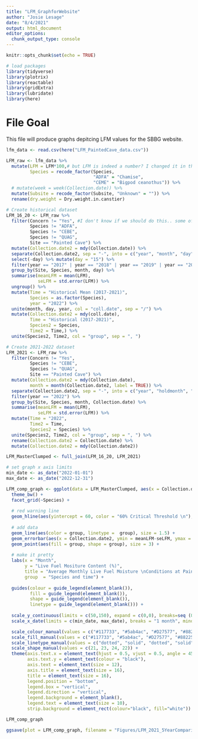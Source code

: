 ```yaml
---
title: "LFM_GraphforWebsite"
author: "Josie Lesage"
date: "8/4/2021"
output: html_document
editor_options: 
  chunk_output_type: console
---
```


```r
knitr::opts_chunk$set(echo = TRUE)

# load packages
library(tidyverse)
library(plotrix)
library(reactable)
library(gridExtra)
library(lubridate)
library(here)

```

# File Goal
This file will produce graphs depitcing LFM values for the SBBG website. 


```r

lfm_data <- read.csv(here("LFM_PaintedCave_data.csv"))

```

 
```r

LFM_raw <- lfm_data %>% 
  mutate(LFM = LFM*100,# but LFM is indeed a number? I changed it in the CSV, but idk what else to do
         Species = recode_factor(Species,
                                 "ADFA" = "Chamise",
                                 "CEME" = "Bigpod ceanothus")) %>%
  # mutate(week = week(Collection.date)) %>%
  mutate(Subsite = recode_factor(Subsite, "Unknown" = "")) %>%
  rename(dry.weight = Dry.weight.in.canstier)

```

```r

# Create historical dataset
LFM_16_20 <- LFM_raw %>%
  filter(Concern != "Yes", #I don't know if we should do this.. some of the "yes"s are important still and shouldn't be removed? need to look into this more
         Species != "ADFA",
         Species != "CEBE",
         Species != "QUAG", 
         Site == "Painted Cave") %>%
  mutate(Collection.date2 = mdy(Collection.date)) %>%
  separate(Collection.date2, sep = "-", into = c("year", "month", "day")) %>%
  select(-day) %>% mutate(day = "15") %>%
  filter(year == "2017" | year == "2018" | year == "2019" | year == "2020" | year == "2021") %>%
  group_by(Site, Species, month, day) %>%
  summarise(meanLFM = mean(LFM),
            seLFM = std.error(LFM)) %>%
  ungroup() %>%
  mutate(Time = "Historical Mean (2017-2021)",
         Species = as.factor(Species),
         year = "2022") %>%
  unite(month, day, year, col = "coll.date", sep = "/") %>%
  mutate(Collection.date2 = mdy(coll.date),
         Time = "Historical (2017-2021)",
         Species2 = Species,
         Time2 = Time,) %>%
  unite(Species2, Time2, col = "group", sep = ", ")

# Create 2021-2022 dataset
LFM_2021 <- LFM_raw %>%
  filter(Concern != "Yes",
         Species != "CEBE",
         Species != "QUAG", 
         Site == "Painted Cave") %>%
  mutate(Collection.date2 = mdy(Collection.date),
         month = month(Collection.date2, label = TRUE)) %>%
  separate(Collection.date2, sep = "-", into = c("year", "holdmonth", "day")) %>%
  filter(year == "2022") %>%
  group_by(Site, Species, month, Collection.date) %>%
  summarise(meanLFM = mean(LFM),
            seLFM = std.error(LFM)) %>%
  mutate(Time = "2022",
         Time2 = Time,
         Species2 = Species) %>%
  unite(Species2, Time2, col = "group", sep = ", ") %>%
  rename(Collection.date2 = Collection.date) %>%
  mutate(Collection.date2 = mdy(Collection.date2))

LFM_MasterClumped <- full_join(LFM_16_20, LFM_2021)

# set graph x axis limits
min_date <- as_date("2022-01-01")
max_date <- as_date("2022-12-31")

LFM_comp_graph <- ggplot(data = LFM_MasterClumped, aes(x = Collection.date2, y = meanLFM)) +
  theme_bw() +
  facet_grid(~Species) +
      
  # red warning line
  geom_hline(aes(yintercept = 60, color = "60% Critical Threshold \n"), color = "red", linetype="dashed", size=1) +
  
  # add data
  geom_line(aes(color = group, linetype =  group), size = 1.5) +
  geom_errorbar(aes(x = Collection.date2, ymin = meanLFM-seLFM, ymax = meanLFM+seLFM, width = 5), size = 1, color = "gray20") +
  geom_point(aes(fill = group, shape = group), size = 3) +
  
  # make it pretty
  labs(x = "Month",
       y = "Live Fuel Mositure Content (%)",
       title = "Average Monthly Live Fuel Moisture \nConditions at Painted Cave",
       group  = "Species and time") +
  
  guides(colour = guide_legend(element_blank()),
         fill = guide_legend(element_blank()),
         shape = guide_legend(element_blank()),
         linetype = guide_legend(element_blank())) +
  
  scale_y_continuous(limits = c(50,150), expand = c(0,0), breaks=seq (0,200,10)) +
  scale_x_date(limits = c(min_date, max_date), breaks = "1 month", minor_breaks = NULL, date_labels = "%b", expand = c(0,0)) +

  scale_colour_manual(values = c("#117733", "#5ab4ac", "#D27577", "#882255"), name = "Species") +
  scale_fill_manual(values = c("#117733", "#5ab4ac", "#D27577", "#882255")) +
  scale_linetype_manual(values = c("dotted", "solid", "dotted", "solid")) +
  scale_shape_manual(values = c(21, 23, 24, 22)) +
  theme(axis.text.x = element_text(hjust = 0.5, vjust = 0.5, angle = 45, colour = "black"),
        axis.text.y = element_text(colour = "black"),
        axis.text = element_text(size = 12),
        axis.title = element_text(size = 16),
        title = element_text(size = 16),
        legend.position = "bottom",
        legend.box = "vertical",
        legend.direction = "vertical",
        legend.background = element_blank(),
        legend.text = element_text(size = 10),
        strip.background = element_rect(colour="black", fill="white")) 

LFM_comp_graph  

ggsave(plot = LFM_comp_graph, filename = "Figures/LFM_2021_5YearComparison_818_2.png", height = 1800, width = 2400, units = "px", dpi = 300)

```


